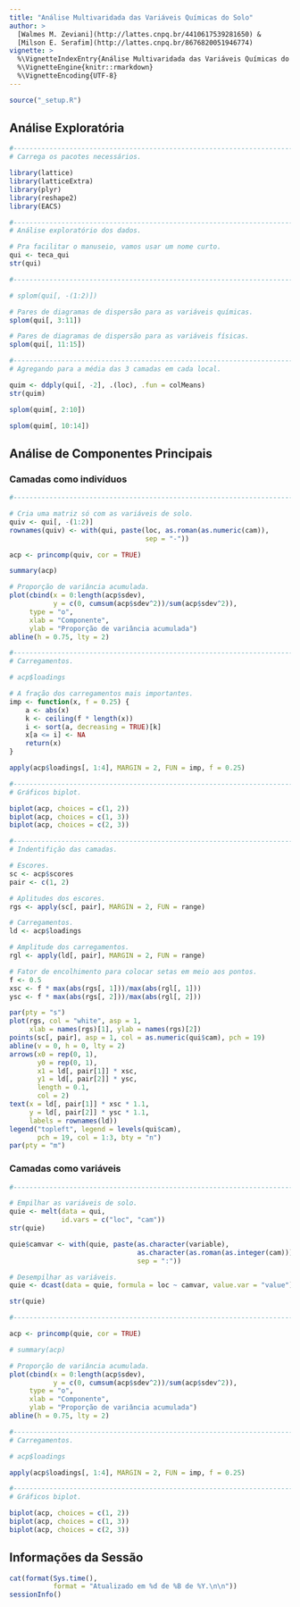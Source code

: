 ```yaml
---
title: "Análise Multivaridada das Variáveis Químicas do Solo"
author: >
  [Walmes M. Zeviani](http://lattes.cnpq.br/4410617539281650) &
  [Milson E. Serafim](http://lattes.cnpq.br/8676820051946774)
vignette: >
  %\VignetteIndexEntry{Análise Multivaridada das Variáveis Químicas do Solo}
  %\VignetteEngine{knitr::rmarkdown}
  %\VignetteEncoding{UTF-8}
---
```


```r
source("_setup.R")
```

## Análise Exploratória

```r
#-----------------------------------------------------------------------
# Carrega os pacotes necessários.

library(lattice)
library(latticeExtra)
library(plyr)
library(reshape2)
library(EACS)
```

```r
#-----------------------------------------------------------------------
# Análise exploratório dos dados.

# Pra facilitar o manuseio, vamos usar um nome curto.
qui <- teca_qui
str(qui)

#-----------------------------------------------------------------------

# splom(qui[, -(1:2)])

# Pares de diagramas de dispersão para as variáveis químicas.
splom(qui[, 3:11])

# Pares de diagramas de dispersão para as variáveis físicas.
splom(qui[, 11:15])

#-----------------------------------------------------------------------
# Agregando para a média das 3 camadas em cada local.

quim <- ddply(qui[, -2], .(loc), .fun = colMeans)
str(quim)

splom(quim[, 2:10])

splom(quim[, 10:14])
```

## Análise de Componentes Principais

### Camadas como indivíduos

```r
#-----------------------------------------------------------------------

# Cria uma matriz só com as variáveis de solo.
quiv <- qui[, -(1:2)]
rownames(quiv) <- with(qui, paste(loc, as.roman(as.numeric(cam)),
                                  sep = "-"))

acp <- princomp(quiv, cor = TRUE)

summary(acp)

# Proporção de variância acumulada.
plot(cbind(x = 0:length(acp$sdev),
           y = c(0, cumsum(acp$sdev^2))/sum(acp$sdev^2)),
     type = "o",
     xlab = "Componente",
     ylab = "Proporção de variância acumulada")
abline(h = 0.75, lty = 2)

#-----------------------------------------------------------------------
# Carregamentos.

# acp$loadings

# A fração dos carregamentos mais importantes.
imp <- function(x, f = 0.25) {
    a <- abs(x)
    k <- ceiling(f * length(x))
    i <- sort(a, decreasing = TRUE)[k]
    x[a <= i] <- NA
    return(x)
}

apply(acp$loadings[, 1:4], MARGIN = 2, FUN = imp, f = 0.25)

#-----------------------------------------------------------------------
# Gráficos biplot.

biplot(acp, choices = c(1, 2))
biplot(acp, choices = c(1, 3))
biplot(acp, choices = c(2, 3))

#-----------------------------------------------------------------------
# Indentifição das camadas.

# Escores.
sc <- acp$scores
pair <- c(1, 2)

# Aplitudes dos escores.
rgs <- apply(sc[, pair], MARGIN = 2, FUN = range)

# Carregamentos.
ld <- acp$loadings

# Amplitude dos carregamentos.
rgl <- apply(ld[, pair], MARGIN = 2, FUN = range)

# Fator de encolhimento para colocar setas em meio aos pontos.
f <- 0.5
xsc <- f * max(abs(rgs[, 1]))/max(abs(rgl[, 1]))
ysc <- f * max(abs(rgs[, 2]))/max(abs(rgl[, 2]))

par(pty = "s")
plot(rgs, col = "white", asp = 1,
     xlab = names(rgs)[1], ylab = names(rgs)[2])
points(sc[, pair], asp = 1, col = as.numeric(qui$cam), pch = 19)
abline(v = 0, h = 0, lty = 2)
arrows(x0 = rep(0, 1),
       y0 = rep(0, 1),
       x1 = ld[, pair[1]] * xsc,
       y1 = ld[, pair[2]] * ysc,
       length = 0.1,
       col = 2)
text(x = ld[, pair[1]] * xsc * 1.1,
     y = ld[, pair[2]] * ysc * 1.1,
     labels = rownames(ld))
legend("topleft", legend = levels(qui$cam),
       pch = 19, col = 1:3, bty = "n")
par(pty = "m")
```

### Camadas como variáveis

```r
#-----------------------------------------------------------------------

# Empilhar as variáveis de solo.
quie <- melt(data = qui,
             id.vars = c("loc", "cam"))
str(quie)

quie$camvar <- with(quie, paste(as.character(variable),
                                as.character(as.roman(as.integer(cam))),
                                sep = ":"))

# Desempilhar as variáveis.
quie <- dcast(data = quie, formula = loc ~ camvar, value.var = "value")

str(quie)

#-----------------------------------------------------------------------

acp <- princomp(quie, cor = TRUE)

# summary(acp)

# Proporção de variância acumulada.
plot(cbind(x = 0:length(acp$sdev),
           y = c(0, cumsum(acp$sdev^2))/sum(acp$sdev^2)),
     type = "o",
     xlab = "Componente",
     ylab = "Proporção de variância acumulada")
abline(h = 0.75, lty = 2)

#-----------------------------------------------------------------------
# Carregamentos.

# acp$loadings

apply(acp$loadings[, 1:4], MARGIN = 2, FUN = imp, f = 0.25)

#-----------------------------------------------------------------------
# Gráficos biplot.

biplot(acp, choices = c(1, 2))
biplot(acp, choices = c(1, 3))
biplot(acp, choices = c(2, 3))
```

## Informações da Sessão

```r
cat(format(Sys.time(),
           format = "Atualizado em %d de %B de %Y.\n\n"))
sessionInfo()
```
